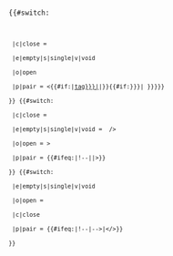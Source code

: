 <code class="{{#ifeq:{{{wrap|}}}|yes|wrap|nowrap}}" style="{{#ifeq:{{{style|}}}|plain|border:none;background:transparent;|{{{style|}}}}}"><!--
 Opening tag
-->{{#switch:{{{2|pair}}}
  |c|close =
  |e|empty|s|single|v|void
  |o|open
  |p|pair = &lt;{{#if:{{{link|}}}|[[HTML element#{{{1|tag}}}|{{{1|tag}}}]]|{{{1|tag}}}}}{{#if:{{{params|{{{attribs|}}}}}}|&#32;{{{params|{{{attribs}}}}}}}}
 }}<!--
 Content between tags
-->{{#switch:{{{2|pair}}}
  |c|close = {{{content|}}}
  |e|empty|s|single|v|void = &#32;&#47;&gt;
  |o|open = &gt;{{{content|}}}
  |p|pair = {{#ifeq:{{{1|tag}}}|!--||&gt;}}{{{content|...}}}
 }}<!--
 Closing tag
-->{{#switch:{{{2|pair}}}
  |e|empty|s|single|v|void
  |o|open =
  |c|close
  |p|pair = {{#ifeq:{{{1|tag}}}|!--|--&gt;|&lt;&#47;{{{1|tag}}}&gt;}}
 }}<!--
--></code><noinclude>
{{Documentation}}
</noinclude>